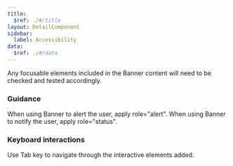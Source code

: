 ```yaml
---
title:
  $ref: ./#/title
layout: DetailComponent
sidebar:
  label: Accessibility
data:
  $ref: ./#/data
---
```


Any focusable elements included in the Banner content will need to be checked and tested accordingly.

### Guidance

When using Banner to alert the user, apply role="alert". When using Banner to notify the user, apply role="status".

### Keyboard interactions

<KeyboardControls>
<KeyboardControl keyOrCombos="Tab">

Use Tab key to navigate through the interactive elements added.

</KeyboardControl>
</KeyboardControls>

